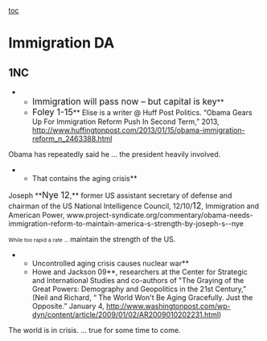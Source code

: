 = = 
[[toc]]
=Immigration DA= 
==1NC== 

**<span style="font-size: 13pt;">Immigration will pass now – but capital is key</span>**
**<span style="font-size: 13pt;">Foley 1-15</span>** Elise is a writer @ Huff Post Politics. “Obama Gears Up For Immigration Reform Push In Second Term,” 2013, http://www.huffingtonpost.com/2013/01/15/obama-immigration-reform_n_2463388.html
Obama has repeatedly said he ... the president heavily involved.


**That contains the aging crisis**
Joseph **<span style="font-size: 13pt;">Nye 12</span>,** former US assistant secretary of defense and chairman of the US National Intelligence Council, 12/10/<span style="font-size: 13pt;">12</span>, Immigration and American Power, www.project-syndicate.org/commentary/obama-needs-immigration-reform-to-maintain-america-s-strength-by-joseph-s--nye

<span style="font-size: 8pt;">While too rapid a rate ... </span>maintain the strength of the US<span class="StyleBoldUnderline">.</span>

**Uncontrolled aging crisis causes nuclear war**
**Howe and Jackson 09**, researchers at the Center for Strategic and International Studies and co-authors of "The Graying of the Great Powers: Demography and Geopolitics in the 21st Century," (Neil and Richard, “ The World Won't Be Aging Gracefully. Just the Opposite.” January 4, [[http://www.washingtonpost.com/wp-dyn/content/article/2009/01/02/AR2009010202231.html]])
The world is in crisis<span class="StyleBoldUnderline">. ... true for some time to come.</span>
